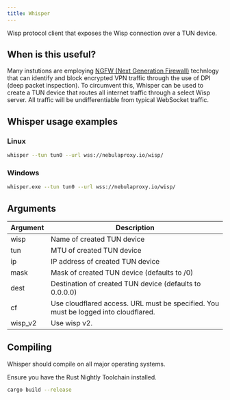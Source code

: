 ```yaml
---
title: Whisper
---
```


Wisp protocol client that exposes the Wisp connection over a TUN device.

## When is this useful?
Many instutions are employing [NGFW (Next Generation Firewall)](https://www.cloudflare.com/learning/security/what-is-next-generation-firewall-ngfw/) technlogy that can identify and block encrypted VPN traffic through the use of DPI (deep packet inspection).
To circumvent this, Whisper can be used to create a TUN device that routes all internet traffic through a select Wisp server. All traffic will be undifferentiable from typical WebSocket traffic.

## Whisper usage examples

### Linux
```bash
whisper --tun tun0 --url wss://nebulaproxy.io/wisp/
```
### Windows
```bash
whisper.exe --tun tun0 --url wss://nebulaproxy.io/wisp/
```

## Arguments

| Argument | Description                                                                                   |
|----------|-----------------------------------------------------------------------------------------------|
| wisp     | Name of created TUN device                                                                    |
| tun      | MTU of created TUN device                                                                     |
| ip       | IP address of created TUN device                                                              |
| mask     | Mask of created TUN device (defaults to /0)                                                   |
| dest     | Destination of created TUN device (defaults to 0.0.0.0)                                       |
| cf       | Use cloudflared access. URL must be specified. You must be logged into cloudflared.           |
| wisp_v2  | Use wisp v2.                                                                                  |

## Compiling
Whisper should compile on all major operating systems.

Ensure you have the Rust Nightly Toolchain installed.

```bash
cargo build --release
```